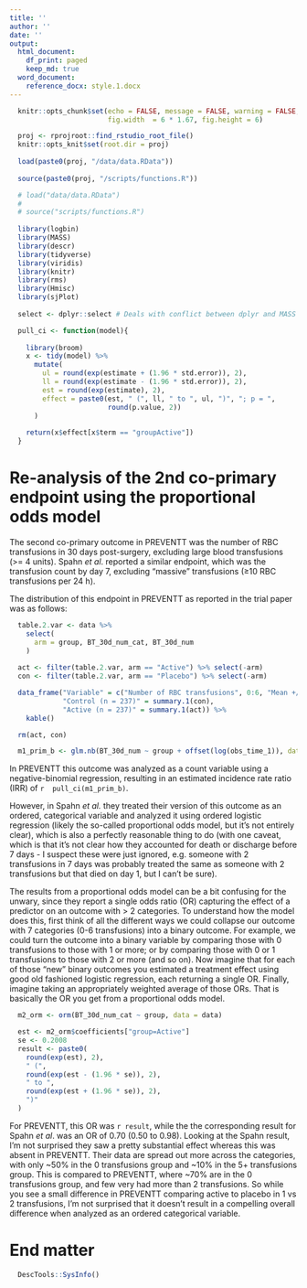 ```yaml
---
title: ''
author: ''
date: ''
output: 
  html_document:
    df_print: paged
    keep_md: true
  word_document:
    reference_docx: style.1.docx
---
```


```r

  knitr::opts_chunk$set(echo = FALSE, message = FALSE, warning = FALSE, 
                        fig.width  = 6 * 1.67, fig.height = 6)

  proj <- rprojroot::find_rstudio_root_file()
  knitr::opts_knit$set(root.dir = proj)
  
  load(paste0(proj, "/data/data.RData"))
  
  source(paste0(proj, "/scripts/functions.R"))

  # load("data/data.RData")
  # 
  # source("scripts/functions.R")
  
  library(logbin)
  library(MASS)
  library(descr)
  library(tidyverse)
  library(viridis)
  library(knitr)
  library(rms)
  library(Hmisc)
  library(sjPlot)
  
  select <- dplyr::select # Deals with conflict between dplyr and MASS with select

```


```r

  pull_ci <- function(model){
    
    library(broom)
    x <- tidy(model) %>%
      mutate(
        ul = round(exp(estimate + (1.96 * std.error)), 2), 
        ll = round(exp(estimate - (1.96 * std.error)), 2), 
        est = round(exp(estimate), 2), 
        effect = paste0(est, " (", ll, " to ", ul, ")", "; p = ", 
                        round(p.value, 2))
      )
    
    return(x$effect[x$term == "groupActive"])
  }

```

# Re-analysis of the 2nd co-primary endpoint using the proportional odds model

The second co-primary outcome in PREVENTT was the number of RBC transfusions in 30 days post-surgery, excluding large blood transfusions (>= 4 units). Spahn *et al*. reported a similar endpoint, which was the transfusion count by day 7, excluding "massive" transfusions (≥10 RBC transfusions per 24 h). 

The distribution of this endpoint in PREVENTT as reported in the trial paper was as follows:

```r

  table.2.var <- data %>%
    select(
      arm = group, BT_30d_num_cat, BT_30d_num
    )
  
  act <- filter(table.2.var, arm == "Active") %>% select(-arm)
  con <- filter(table.2.var, arm == "Placebo") %>% select(-arm)

  data_frame("Variable" = c("Number of RBC transfusions", 0:6, "Mean +/- SD"),
             "Control (n = 237)" = summary.1(con),
             "Active (n = 237)" = summary.1(act)) %>% 
    kable()

  rm(act, con)

  m1_prim_b <- glm.nb(BT_30d_num ~ group + offset(log(obs_time_1)), data = data) 

```

In PREVENTT this outcome was analyzed as a count variable using a negative-binomial regression, resulting in an estimated incidence rate ratio (IRR) of `r  pull_ci(m1_prim_b)`. 

However, in Spahn *et al.* they treated their version of this outcome as an ordered, categorical variable and analyzed it using ordered logistic regression (likely the so-called proportional odds model, but it's not entirely clear), which is also a perfectly reasonable thing to do (with one caveat, which is that it's not clear how they accounted for death or discharge before 7 days - I suspect these were just ignored, e.g. someone with 2 transfusions in 7 days was probably treated the same as someone with 2 transfusions but that died on day 1, but I can't be sure). 

The results from a proportional odds model can be a bit confusing for the unwary, since they report a single odds ratio (OR) capturing the effect of a predictor on an outcome with > 2 categories. To understand how the model does this, first think of all the different ways we could collapse our outcome with 7 categories (0-6 transfusions) into a binary outcome. For example, we could turn the outcome into a binary variable by comparing those with 0 transfusions to those with 1 or more; or by comparing those with 0 or 1 transfusions to those with 2 or more (and so on). Now imagine that for each of those "new" binary outcomes you estimated a treatment effect using good old fashioned logistic regression, each returning a single OR. Finally, imagine taking an appropriately weighted average of those ORs. That is basically the OR you get from a proportional odds model. 


```r

  m2_orm <- orm(BT_30d_num_cat ~ group, data = data)

  est <- m2_orm$coefficients["group=Active"]
  se <- 0.2008
  result <- paste0(
    round(exp(est), 2), 
    " (", 
    round(exp(est - (1.96 * se)), 2),
    " to ",
    round(exp(est + (1.96 * se)), 2),
    ")"
  )


```

For PREVENTT, this OR was `r result`, while the the corresponding result for Spahn *et al*. was an OR of 0.70 (0.50 to 0.98). Looking at the Spahn result, I'm not surprised they saw a pretty substantial effect whereas this was absent in PREVENTT. Their data are spread out more across the categories, with only ~50% in the 0 transfusions group and ~10% in the 5+ transfusions group. This is compared to PREVENTT, where ~70% are in the 0 transfusions group, and few very had more than 2 transfusions. So while you see a small difference in PREVENTT comparing active to placebo in 1 vs 2 transfusions, I'm not surprised that it doesn't result in a compelling overall difference when analyzed as an ordered categorical variable. 


# End matter

```r

  DescTools::SysInfo()

```


